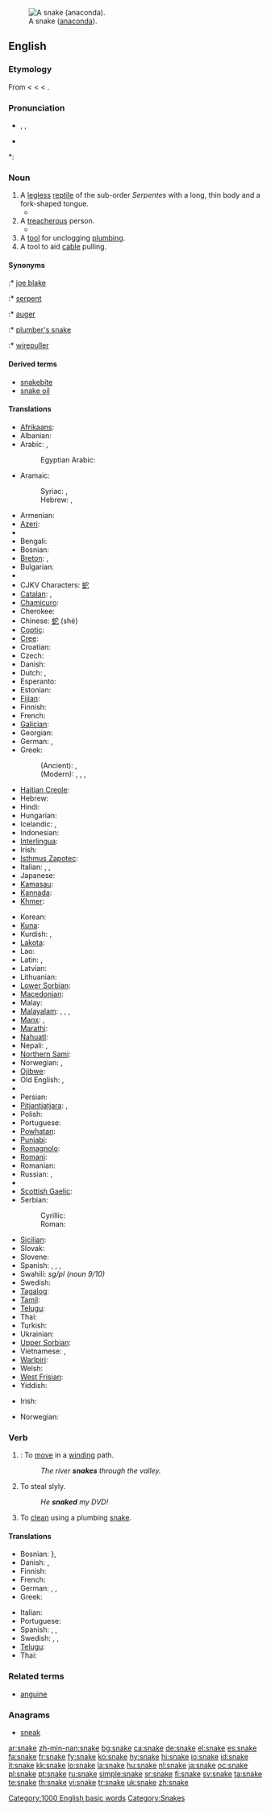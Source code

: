 {{wikipedia}}
[[Image:Anaconda jaune 34.JPG|thumb|right|A snake ([[anaconda]]).]]
==English==

===Etymology===
From {{etyl|enm}} < {{etyl|ang}} {{term|snaca|lang=ang}} < {{proto|Germanic|snakon}} < {{proto|Indo-European|snag-||sneg-|to crawl; a creeping thing}}.

===Pronunciation===
* {{enPR|snāk}}, {{IPA|/sneɪk/}}, {{SAMPA|/sneIK/}}
* {{audio|en-us-snake.ogg|Audio (US)}}

*: {{rhymes|eɪk}}

===Noun===
{{en-noun}}

# A [[legless]] [[reptile]] of the sub-order ''Serpentes'' with a long, thin body and a fork-shaped tongue.
#* {{quote-book|1892|[[w:Oscar Wilde|Oscar Wilde]]|[[w:A House of Pomegranates|A House of Pomegranates]]||url=http://books.google.com/books?id=6sUVAAAAYAAJ|passage=The man writhed like a trampled '''snake''', and a red foam bubbled from his lips.}}
# A [[treacherous]] person.
#* {{quote-book|1838|[[w:Charles Dickens|Charles Dickens]]|[[w:Nicholas Nickleby|Nicholas Nickleby]]||url=http://books.google.com/books?id=rLs0AAAAMAAJ|passage=Mrs. Kenwigs was horror-stricken to think that she should ever have nourished in her bosom such a '''snake''', adder, viper, serpent, and base crocodile, as Henrietta Petowker.}}
# A [[tool]] for unclogging [[plumbing]].
# A tool to aid [[cable]] pulling.

====Synonyms====
{{sense|reptile}}
:* [[joe blake]]
:* [[serpent]]
{{sense|plumbing tool}}
:* [[auger]]
:* [[plumber's snake]]
{{sense|tool for cable pulling}}
:* [[wirepuller]]

====Derived terms====
* [[snakebite]]
* [[snake oil]]

====Translations====
{{trans-top|legless reptile}}
* [[Afrikaans]]: {{t+|af|slang|xs=Afrikaans}}
* Albanian: {{t-|sq|gjarpër|m|xs=Albanian}}
* Arabic: {{t|ar|ثعبان|ثُعْبَان|tr=θoaʕbáːn|sc=Arab|m}}, {{t|ar|ثعابين|ثَعَابِينُ|tr=θaʕabíːn|sc=Arab|p}}
*: Egyptian Arabic: {{t|arz|تعبان|m|sc=Arab|tr=ti3baan}}
* Aramaic:
*: Syriac: {{t|syc|ܚܘܝܐ|tr=khewyā, khewyo|sc=Syrc|m}}, {{t|syc|ܚܘܘܝܬܐ|tr=khwāwīthā, khwowītho|sc=Syrc|f}}
*: Hebrew: {{t|arc|חויא|tr=khewyā, khewyo|sc=Hebr|m}}, {{t|arc|חוויתא|sc=khwāwīthā, khwowītho|sc=Hebr|f}}
* Armenian: {{t+|hy|օձ|tr=òj|sc=Armn|xs=Armenian}}
* [[Azeri]]: {{t|az|ilan}}
* {{trreq|Basque}}
* Bengali: {{tø|bn|সাপ|tr=sāp|sc=Beng}}
* Bosnian: {{t-|bs|zmija|f}}
* [[Breton]]: {{t|br|naer|f}}, {{t|br|sarpant|m}}
* Bulgarian: {{t+|bg|змия|f|tr=zmija|sc=Cyrl}}
* {{trreq|Burmese}}
* CJKV Characters: [[蛇]]
* [[Catalan]]: {{t|ca|serp|f}}, {{t|ca|serpent|f}}
* [[Chamicuro]]: {{tø|ccc|sokopleye}}
* Cherokee: {{t-|chr|ᎢᎾᏛ|tr=inadv|sc=Cher|xs=Cherokee}}
* Chinese: [[蛇]] (shé)
* [[Coptic]]: {{tø|cop|ϩⲟϥ|tr=hof|sc=Copt}}
* [[Cree]]: {{t|cr|ᑭᓀᐱᐠ|tr=kinepik}}
* Croatian: {{t-|hr|zmija|f}}
* Czech: {{t-|cs|had|m}}
* Danish: {{t+|da|slange|c}}
* Dutch: {{t+|nl|slang|f}}, {{t+|nl|serpent|n}}
* Esperanto: {{t-|eo|serpento|xs=Esperanto}}
* Estonian: {{t+|et|madu}}
* [[Fijian]]: {{t|fj|gata}}
* Finnish: {{t+|fi|käärme}}
* French: {{t+|fr|serpent|m}}
* [[Galician]]: {{t|gl|serpe|f}}
* Georgian: {{t-|ka|გველი|tr=gveli|xs=Georgian}}
* German: {{t+|de|Schlange|f}}, {{t+|de|Wurm|m}} {{italbrac|poetic}}
* Greek:
*: (Ancient): {{t|grc|ὄφις|tr=óphis|sc=polytonic|m}}, {{t|grc|ἑρπετόν|tr=herpetón|sc=polytonic|n}}
*: (Modern): {{t|el|φίδι|tr=phídi|sc=Grek|n}}, {{t|el|όφις|tr=óphis|sc=Grek|m}}, {{t|el|ερπετό|tr=erpetó|sc=Grek|n}}, {{t|el|φείδι|tr=pheídi|sc=Grek|n}}
* [[Haitian Creole]]: {{tø|ht|koulèv}}
* Hebrew: {{t-|he|נחש|m|tr=nakhaš|sc=Hebr}}
* Hindi: {{t+|hi|साँप|tr=sãp|sc=Deva|xs=Hindi}}
* Hungarian: {{t+|hu|kígyó}}
* Icelandic: {{t+|is|snákur|m}}, {{t+|is|slanga|f}}
* Indonesian: {{t+|id|ular|xs=Indonesian}}
* [[Interlingua]]: {{t|ia|serpente}}
* Irish: {{t-|ga|nathair|f|xs=Irish}}
* [[Isthmus Zapotec]]: {{t|zai|beendaʼ}}
* Italian: {{t+|it|serpente|m}}, {{t+|it|serpe|f}}, {{t-|it|biscia|f}}
* Japanese: {{t|ja|蛇|tr=[[へび]], hébi|sc=Jpan}}
* [[Kamasau]]: {{t|kms|ghati}}
* [[Kannada]]: {{t|kn|ಹಾವು|tr=haavu|sc=Knda}}
* [[Khmer]]: {{t|km|ពស់|tr=bpūah|sc=Khmr}}
{{trans-mid}}
* Korean: {{t|ko|뱀|tr=baem}}
* [[Kuna]]: {{t|cuk|naibe}}
* Kurdish: {{t+|ku|mar}}, {{t-|ku|مار|sc=ku-Arab}}
* [[Lakota]]: {{t|lkt|zuzeca}}
* Lao: {{t+|lo|ງູ|tr=nguu|sc=Laoo|xs=Lao}}
* Latin: {{t+|la|anguis|m}} {{t+|la|serpens|m|f|alt=serpēns}}, {{t-|la|vipera|f}}
* Latvian: {{t-|lv|čūska|f|xs=Latvian}}
* Lithuanian: {{t+|lt|gyvatė|f|xs=Lithuanian}}
* [[Lower Sorbian]]: {{t|dsb|had|m}}
* [[Macedonian]]: {{t|mk|змија|f|tr=zmíja|sc=Cyrl}}
* Malay: {{t+|ms|ular|xs=Malay}}
* [[Malayalam]]: {{t|ml|പാന്പ്|sc=Mlym}}, {{t|ml|സര്‍പ്പം|sc=Mlym}}, {{t|ml|പന്നഗം|sc=Mlym}}, {{t|ml|ഉരഗം|sc=Mlym}}
* [[Manx]]: {{t-|gv|aarnieu|xs=Manx}}, {{t-|gv|ardnieu|xs=Manx}}
* [[Marathi]]: {{t|mr|साप|tr=sāp|sc=Deva}}
* [[Nahuatl]]: {{t|nah|coatl}}
* Nepali: {{t|ne|साँप|tr=sām̐pa|sc=Deva}}, {{t|ne|साप|tr=saapa|sc=Deva}}
* [[Northern Sami]]: {{t|se|gearpmaš}}
* Norwegian: {{t+|no|slange|m}}, {{t-|no|orm|m}}
* [[Ojibwe]]: {{t|oj|ᑭᓀᐱᒃ|tr=ginebig}}
* Old English: {{t-|ang|snaca|m|xs=Old English}}, {{t-|ang|wyrm|m|xs=Old English}}
* {{trreq|Oriya}}
* Persian: {{t|fa|مار|tr=mār|sc=fa-Arab}}
* [[Pitjantjatjara]]: {{t|pjt|liru}}, {{t|pjt|wami}}
* Polish: {{t+|pl|wąż|m}}
* Portuguese: {{t+|pt|serpente|f}}
* [[Powhatan]]: {{t|pim|askok}}
* [[Punjabi]]: {{t|pa|ਸੱਪ|tr=sapp|sc=Deva}}
* [[Romagnolo]]: {{t|rgn|bìssa}}
* [[Romani]]: {{t|rom|sap}}
* Romanian: {{t+|ro|şarpe|m}}
* Russian: {{t|ru|змея|tr=zmejá|sc=Cyrl|f}}, {{t|ru|змеи|tr=zméi|sc=Cyrl|p}}
* {{trreq|Sanskrit}}
* [[Scottish Gaelic]]: {{t|gd|nathair|f}}
* Serbian:
*: Cyrillic: {{t|sr|змија|sc=Cyrl|f}}
*: Roman: {{t|sr|zmija|f}}
* [[Sicilian]]: {{t-|scn|serpenti|m|xs=Sicilian}}
* Slovak: {{t-|sk|had|m}}
* Slovene: {{t+|sl|kača|f}}
* Spanish: {{t|es|serpiente|f}}, {{t|es|culebra|f}}, {{t|es|sierpe}} {{italbrac|archaic}}, {{t|es|víbora}} {{italbrac|colloquial|Mexico}}
* Swahili: {{t|sw|tnyoka}} ''sg/pl (noun 9/10)''
* Swedish: {{t+|sv|orm|c}}
* [[Tagalog]]: {{t|tl|ahas}}
* [[Tamil]]: {{t|ta|பாம்பு|tr=pAmbu|sc=Taml}}
* [[Telugu]]: {{t|te|పాము|tr=paamu|sc=Telu}}
* Thai: {{t-|th|งู|sc=Thai|xs=Thai}}
* Turkish: {{t+|tr|yılan}}
* Ukrainian: {{t-|uk|змія|f|tr=zmijá|sc=Cyrl|xs=Ukrainian}}
* [[Upper Sorbian]]: {{t|hsb|wuž|m}}
* Vietnamese: {{t+|vi|xà|xs=Vietnamese}}, {{t+|vi|rắn|xs=Vietnamese}}
* [[Warlpiri]]: {{t|wbp|warna}}
* Welsh: {{t|cy|neidr|f}}
* [[West Frisian]]: {{t-|fy|slange|xs=West Frisian}}
* Yiddish: {{t|yi|שלאַנג|tr=shlang|sc=Hebr|f}}
{{trans-bottom}}

{{trans-top|treacherous person}}
* Irish: {{t-|ga|nathair|f|xs=Irish}}
{{trans-mid}}
{{trans-bottom}}

{{trans-top|plumbing tool}}
* Norwegian: {{t|no|stakefjær|c}}
{{trans-mid}}
{{trans-bottom}}

===Verb===
{{en-verb|snak|ing}}

# {{intransitive}}: To [[move]] in a [[wind]]ing path.
#: ''The river '''snakes''' through the valley.''
# {{context|transitive|AU|slang}} To steal slyly.
#: ''He '''snaked''' my DVD!''
# {{transitive}} To [[clean]] using a plumbing [[snake]].

====Translations====
{{trans-top|to move in a winding path}}
* Bosnian: {{t|bs|vijugati se}}}, {{t|bs|izvijati se}}
* Danish: {{t-|da|sno}}, {{t+|da|slange}}
* Finnish: {{t-|fi|kiemurrella}}
* French: {{t+|fr|serpenter}}
* German: {{t|de|winden}}, {{t|de|sich winden}}, {{t|de|schlängeln}}
* Greek: {{t+|el|ελίσσομαι|tr=elisome|sc=Grek}}
{{trans-mid}}
* Italian: {{t-|it|serpeggiare}}
* Portuguese: {{t-|pt|serpentear}}
* Spanish: {{t|es|culebrear}}, {{t|es|serpentear}}, {{t|es|hacer culebra}}
* Swedish: {{t|sv|slingra}}, {{t|sv|slingra sig}}, {{t|sv|vindla}}
* [[Telugu]]: {{t|te|మెలికలు తిరుగు|tr=melikalu tirugu|sc=Telu}}
* Thai: {{t|th|เลื้อย|sc=Thai}}
{{trans-bottom}}

===Related terms===
* [[anguine]]

===Anagrams===
* [[sneak]]

[[Category:1000 English basic words]]
[[Category:Snakes]]

[[ar:snake]]
[[zh-min-nan:snake]]
[[bg:snake]]
[[ca:snake]]
[[de:snake]]
[[el:snake]]
[[es:snake]]
[[fa:snake]]
[[fr:snake]]
[[fy:snake]]
[[ko:snake]]
[[hy:snake]]
[[hi:snake]]
[[io:snake]]
[[id:snake]]
[[it:snake]]
[[kk:snake]]
[[lo:snake]]
[[la:snake]]
[[hu:snake]]
[[nl:snake]]
[[ja:snake]]
[[oc:snake]]
[[pl:snake]]
[[pt:snake]]
[[ru:snake]]
[[simple:snake]]
[[sr:snake]]
[[fi:snake]]
[[sv:snake]]
[[ta:snake]]
[[te:snake]]
[[th:snake]]
[[vi:snake]]
[[tr:snake]]
[[uk:snake]]
[[zh:snake]]